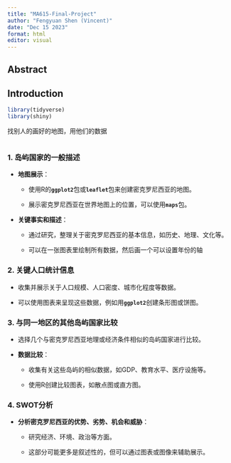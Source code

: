 ```yaml
---
title: "MA615-Final-Project"
author: "Fengyuan Shen (Vincent)"
date: "Dec 15 2023"
format: html
editor: visual
---
```


## Abstract

## Introduction

```r
library(tidyverse)
library(shiny)
```

找别人的画好的地图，用他们的数据

```r

```

### **1. 岛屿国家的一般描述**

-   **地图展示**：

    -   使用R的**`ggplot2`**包或**`leaflet`**包来创建密克罗尼西亚的地图。

    -   展示密克罗尼西亚在世界地图上的位置，可以使用**`maps`**包。

-   **关键事实和描述**：

    -   通过研究，整理关于密克罗尼西亚的基本信息，如历史、地理、文化等。

    -   可以在一张图表里绘制所有数据，然后画一个可以设置年份的轴

### **2. 关键人口统计信息**

-   收集并展示关于人口规模、人口密度、城市化程度等数据。

-   可以使用图表来呈现这些数据，例如用**`ggplot2`**创建条形图或饼图。

### **3. 与同一地区的其他岛屿国家比较**

-   选择几个与密克罗尼西亚地理或经济条件相似的岛屿国家进行比较。

```{=html}
<!-- -->
```
-   **数据比较**：

    -   收集有关这些岛屿的相似数据，如GDP、教育水平、医疗设施等。

    -   使用R创建比较图表，如散点图或直方图。

### **4. SWOT分析**

-   **分析密克罗尼西亚的优势、劣势、机会和威胁**：

    -   研究经济、环境、政治等方面。

    -   这部分可能更多是叙述性的，但可以通过图表或图像来辅助展示。
